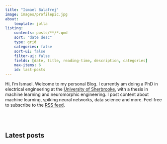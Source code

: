 ```yaml
---
title: "Ismael Balafrej"
image: images/profilepic.jpg
about:
    template: jolla
listing:
    contents: posts/**/*.qmd
    sort: "date desc"
    type: grid
    categories: false
    sort-ui: false
    filter-ui: false
    fields: [date, title, reading-time, description, categories]
    max-items: 6
    id: last-posts
---
```


Hi, I'm Ismael. Welcome to my personal Blog. I currently am doing a PhD in electrical engineering at the [University of
Sherbrooke](https://www.usherbrooke.ca/), with a thesis in machine learning and neuromorphic engineering. I post content about machine learning, spiking neural networks, data science and more. Feel free to subscribe to the [RSS feed](https://tihbe.github.io/blog.xml).

<br> <br>

## Latest posts
::: {#last-posts}
:::